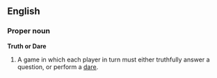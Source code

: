 ==English==

===Proper noun===
'''Truth or Dare'''

# A game in which each player in turn must either truthfully answer a question, or perform a [[dare]].